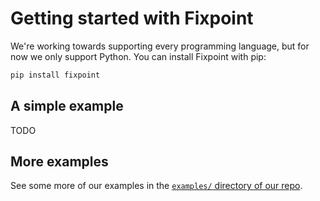 # Getting started with Fixpoint

We're working towards supporting every programming language, but for now we only
support Python. You can install Fixpoint with pip:

```bash
pip install fixpoint
```

## A simple example

TODO

## More examples

See some more of our examples in the
[`examples/` directory of our repo](https://github.com/gofixpoint/fixpoint/tree/main/examples).
